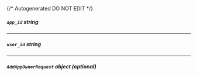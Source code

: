 {/* Autogenerated DO NOT EDIT  */}

##### `app_id` _string_

---
##### `user_id` _string_

---
##### `AddAppOwnerRequest` _object (optional)_
<Collapsible openLabel={Labels.showProperties} closeLabel={Labels.hideProperties}>
    <AddAppOwnerRequest/>
</Collapsible>


